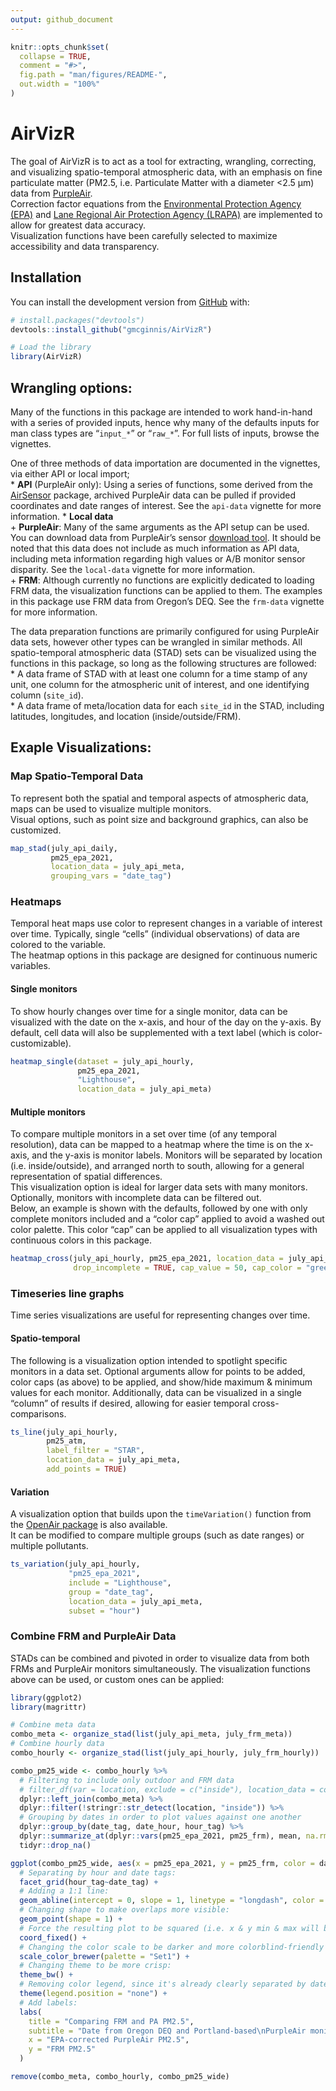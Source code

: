 ```yaml
---
output: github_document
---
```


<!-- README.md is generated from README.Rmd. Please edit that file -->

```r
knitr::opts_chunk$set(
  collapse = TRUE,
  comment = "#>",
  fig.path = "man/figures/README-",
  out.width = "100%"
)
```

# AirVizR

<!-- badges: start -->
<!-- badges: end -->

The goal of AirVizR is to act as a tool for extracting, wrangling, correcting, and visualizing spatio-temporal atmospheric data, with an emphasis on fine particulate matter (PM2.5, i.e. Particulate Matter with a diameter <2.5 µm) data from [PurpleAir](https://www.purpleair.com/).  
Correction factor equations from the [Environmental Protection Agency (EPA)](https://www.epa.gov/) and [Lane Regional Air Protection Agency (LRAPA)](https://www.lrapa.org/) are implemented to allow for greatest data accuracy.  
Visualization functions have been carefully selected to maximize accessibility and data transparency.  

## Installation

You can install the development version from [GitHub](https://github.com/) with:  

``` r
# install.packages("devtools")
devtools::install_github("gmcginnis/AirVizR")
```

```r
# Load the library
library(AirVizR)
```

## Wrangling options:

Many of the functions in this package are intended to work hand-in-hand with a series of provided inputs, hence why many of the defaults inputs for man class types are "`input_*`" or "`raw_*`". For full lists of inputs, browse the vignettes.  

One of three methods of data importation are documented in the vignettes, via either API or local import;  
* **API** (PurpleAir only): Using a series of functions, some derived from the [AirSensor](https://mazamascience.github.io/AirSensor/) package, archived PurpleAir data can be pulled if provided coordinates and date ranges of interest. See the `api-data` vignette for more information. 
* **Local data**  
  + **PurpleAir**: Many of the same arguments as the API setup can be used. You can download data from PurpleAir's sensor [download tool](https://www.purpleair.com/sensorlist). It should be noted that this data does not include as much information as API data, including meta information regarding high values or A/B monitor sensor disparity. See the `local-data` vignette for more information.  
  + **FRM**: Although currently no functions are explicitly dedicated to loading FRM data, the visualization functions can be applied to them. The examples in this package use FRM data from Oregon's DEQ. See the `frm-data` vignette for more information.  
  
The data preparation functions are primarily configured for using PurpleAir data sets, however other types can be wrangled in similar methods. All spatio-temporal atmospheric data (STAD) sets can be visualized using the functions in this package, so long as the following structures are followed:  
* A data frame of STAD with at least one column for a time stamp of any unit, one column for the atmospheric unit of interest, and one identifying column (`site_id`).  
* A data frame of meta/location data for each `site_id` in the STAD, including latitudes, longitudes, and location (inside/outside/FRM).

## Exaple Visualizations:


### Map Spatio-Temporal Data

To represent both the spatial and temporal aspects of atmospheric data, maps can be used to visualize multiple monitors.  
Visual options, such as point size and background graphics, can also be customized.

```r
map_stad(july_api_daily,
         pm25_epa_2021,
         location_data = july_api_meta,
         grouping_vars = "date_tag")
```


### Heatmaps

Temporal heat maps use color to represent changes in a variable of interest over time. Typically, single "cells" (individual observations) of data are colored to the variable.  
The heatmap options in this package are designed for continuous numeric variables.

#### Single monitors

To show hourly changes over time for a single monitor, data can be visualized with the date on the x-axis, and hour of the day on the y-axis. By default, cell data will also be supplemented with a text label (which is color-customizable).

```r
heatmap_single(dataset = july_api_hourly,
               pm25_epa_2021,
               "Lighthouse",
               location_data = july_api_meta)
```

#### Multiple monitors

To compare multiple monitors in a set over time (of any temporal resolution), data can be mapped to a heatmap where the time is on the x-axis, and the y-axis is monitor labels. Monitors will be separated by location (i.e. inside/outside), and arranged north to south, allowing for a general representation of spatial differences.  
This visualization option is ideal for larger data sets with many monitors. Optionally, monitors with incomplete data can be filtered out.  
Below, an example is shown with the defaults, followed by one with only complete monitors included and a "color cap" applied to avoid a washed out color palette. This color "cap" can be applied to all visualization types with continuous colors in this package.  

```r
heatmap_cross(july_api_hourly, pm25_epa_2021, location_data = july_api_meta,
              drop_incomplete = TRUE, cap_value = 50, cap_color = "green")
```

### Timeseries line graphs

Time series visualizations are useful for representing changes over time.

#### Spatio-temporal

The following is a visualization option intended to spotlight specific monitors in a data set. Optional arguments allow for points to be added, color caps (as above) to be applied, and show/hide maximum & minimum values for each monitor. Additionally, data can be visualized in a single "column" of results if desired, allowing for easier temporal cross-comparisons.

```r
ts_line(july_api_hourly,
        pm25_atm,
        label_filter = "STAR",
        location_data = july_api_meta,
        add_points = TRUE)
```

#### Variation

A visualization option that builds upon the `timeVariation()` function from the [OpenAir package](https://bookdown.org/david_carslaw/openair/) is also available.  
It can be modified to compare multiple groups (such as date ranges) or multiple pollutants.

```r
ts_variation(july_api_hourly,
             "pm25_epa_2021",
             include = "Lighthouse",
             group = "date_tag",
             location_data = july_api_meta,
             subset = "hour")
```

### Combine FRM and PurpleAir Data

STADs can be combined and pivoted in order to visualize data from both FRMs and PurpleAir monitors simultaneously. The visualization functions above can be used, or custom ones can be applied:

```r
library(ggplot2)
library(magrittr)

# Combine meta data
combo_meta <- organize_stad(list(july_api_meta, july_frm_meta))
# Combine hourly data
combo_hourly <- organize_stad(list(july_api_hourly, july_frm_hourly))

combo_pm25_wide <- combo_hourly %>% 
  # Filtering to include only outdoor and FRM data
  # filter_df(var = location, exclude = c("inside"), location_data = combo_meta) %>% 
  dplyr::left_join(combo_meta) %>% 
  dplyr::filter(!stringr::str_detect(location, "inside")) %>% 
  # Grouping by dates in order to plot values against one another
  dplyr::group_by(date_tag, date_hour, hour_tag) %>% 
  dplyr::summarize_at(dplyr::vars(pm25_epa_2021, pm25_frm), mean, na.rm = TRUE) %>% 
  tidyr::drop_na()

ggplot(combo_pm25_wide, aes(x = pm25_epa_2021, y = pm25_frm, color = date_tag)) +
  # Separating by hour and date tags:
  facet_grid(hour_tag~date_tag) +
  # Adding a 1:1 line:
  geom_abline(intercept = 0, slope = 1, linetype = "longdash", color = "purple", alpha = 0.5) +
  # Changing shape to make overlaps more visible:
  geom_point(shape = 1) + 
  # Force the resulting plot to be squared (i.e. x & y min & max will be the same):
  coord_fixed() +
  # Changing the color scale to be darker and more colorblind-friendly
  scale_color_brewer(palette = "Set1") +
  # Changing theme to be more crisp:
  theme_bw() +
  # Removing color legend, since it's already clearly separated by date_tag:
  theme(legend.position = "none") +
  # Add labels:
  labs(
    title = "Comparing FRM and PA PM2.5",
    subtitle = "Date from Oregon DEQ and Portland-based\nPurpleAir monitors, respectively",
    x = "EPA-corrected PurpleAir PM2.5",
    y = "FRM PM2.5"
  )

remove(combo_meta, combo_hourly, combo_pm25_wide)
```

